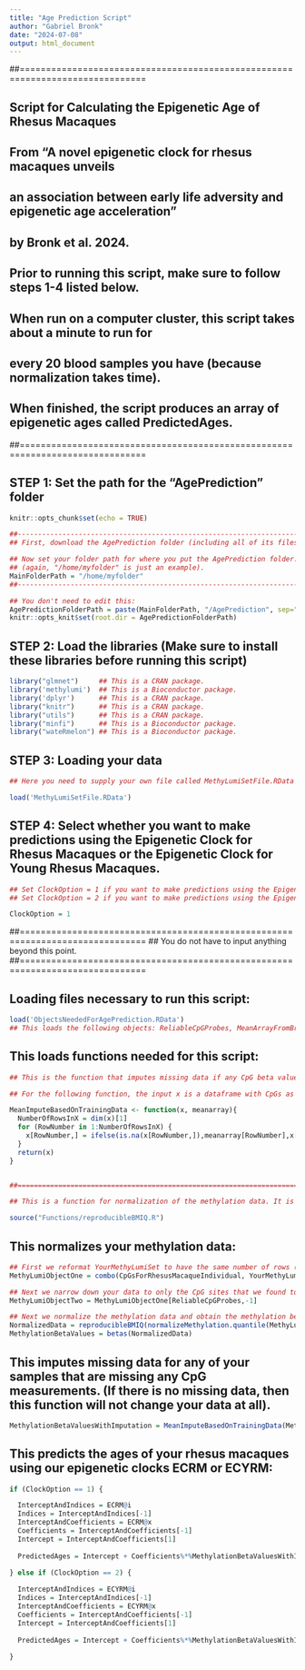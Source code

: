 ```yaml
---
title: "Age Prediction Script"
author: "Gabriel Bronk"
date: "2024-07-08"
output: html_document
---
```


##==============================================================================

## Script for Calculating the Epigenetic Age of Rhesus Macaques

## From "A novel epigenetic clock for rhesus macaques unveils 
## an association between early life adversity and epigenetic age acceleration"
## by Bronk et al. 2024.

## Prior to running this script, make sure to follow steps 1-4 listed below.
## When run on a computer cluster, this script takes about a minute to run for 
## every 20 blood samples you have (because normalization takes time).
## When finished, the script produces an array of epigenetic ages called PredictedAges.

##==============================================================================



## STEP 1: Set the path for the "AgePrediction" folder

```r
knitr::opts_chunk$set(echo = TRUE)

##------------------------------------------------------------------------------
## First, download the AgePrediction folder (including all of its files and subfolders), and put the AgePrediction folder into your chosen location on your computer or computer cluster. As an example, we refer to your chosen location as "/home/myfolder", and so the AgePrediction folder would be a subfolder of myfolder.

## Now set your folder path for where you put the AgePrediction folder: 
## (again, "/home/myfolder" is just an example).
MainFolderPath = "/home/myfolder"  
##-------------------------------------------------------------------------------

## You don't need to edit this:
AgePredictionFolderPath = paste(MainFolderPath, "/AgePrediction", sep="")
knitr::opts_knit$set(root.dir = AgePredictionFolderPath)

```


## STEP 2: Load the libraries (Make sure to install these libraries before running this script) 

```r

library("glmnet")     ## This is a CRAN package.
library('methylumi')  ## This is a Bioconductor package.
library('dplyr')      ## This is a CRAN package.
library("knitr")      ## This is a CRAN package.
library("utils")      ## This is a CRAN package.
library("minfi")      ## This is a Bioconductor package.
library("wateRmelon") ## This is a Bioconductor package.

```


## STEP 3: Loading your data

```r
## Here you need to supply your own file called MethyLumiSetFile.RData containing an object called YourMethyLumiSet, which is a MethyLumiSet object containing methylation measurements for your rhesus macaques. The dimensions of YourMethyLumiSet are N by S, where N is the number of CpGs and S is the number of blood samples. (MethyLumiSet objects are created by the methylumi bioconductor R package by feeding in idat files measured from the MethylationEPIC microarray. If you are unfamiliar with the steps to process idat files and filter out unwanted samples and CpG probes, use our script MethylationProcessingScript.Rmd, which will create the object YourMethylumiSet for you).

load('MethyLumiSetFile.RData')

```


## STEP 4: Select whether you want to make predictions using the Epigenetic Clock for Rhesus Macaques or the Epigenetic Clock for Young Rhesus Macaques.

```r

## Set ClockOption = 1 if you want to make predictions using the Epigenetic Clock for Rhesus Macaques (ECRM). 
## Set ClockOption = 2 if you want to make predictions using the Epigenetic Clock for Young Rhesus Macaques (ECYRM). 

ClockOption = 1 

```



##==============================================================================
## You do not have to input anything beyond this point.
##==============================================================================




## Loading files necessary to run this script:

```r

load('ObjectsNeededForAgePrediction.RData')
## This loads the following objects: ReliableCpGProbes, MeanArrayFromBronkData, CpGsForRhesusMacaqueIndividual

```


## This loads functions needed for this script:

```r

## This is the function that imputes missing data if any CpG beta values are missing from any of your samples. If a CpG's value is missing, this function performs mean imputation by taking the mean value of that CpG in Bronk et al.'s data set and using that mean value to replace the missing data point in your sample.

## For the following function, the input x is a dataframe with CpGs as the rows and samples as the columns. The input meanarray is a vector with the mean methylation value for each CpG in Bronk et al.'s dataset.

MeanImputeBasedOnTrainingData <- function(x, meanarray){
  NumberOfRowsInX = dim(x)[1]
  for (RowNumber in 1:NumberOfRowsInX) {
    x[RowNumber,] = ifelse(is.na(x[RowNumber,]),meanarray[RowNumber],x[RowNumber,])
  }
  return(x)
}


##==============================================================================

## This is a function for normalization of the methylation data. It is a modified version of the waterMelon::BMIQ function that is reproducible (has a fixed random seed value).

source("Functions/reproducibleBMIQ.R") 

```


## This normalizes your methylation data:

```r

## First we reformat YourMethyLumiSet to have the same number of rows (i.e. number of CpGs) as the data used in Bronk et al. We do so using the "combo" function, which matches the rows of YourMethyLumiSet with the rows of one of the rhesus macaques from Bronk et al. (the object CpGsForRhesusMacaqueIndividual): 
MethyLumiObjectOne = combo(CpGsForRhesusMacaqueIndividual, YourMethyLumiSet)

## Next we narrow down your data to only the CpG sites that we found to be reliable:
MethyLumiObjectTwo = MethyLumiObjectOne[ReliableCpGProbes,-1]

## Next we normalize the methylation data and obtain the methylation beta values:
NormalizedData = reproducibleBMIQ(normalizeMethylation.quantile(MethyLumiObjectTwo))
MethylationBetaValues = betas(NormalizedData)

```


## This imputes missing data for any of your samples that are missing any CpG measurements. (If there is no missing data, then this function will not change your data at all).

```r

MethylationBetaValuesWithImputation = MeanImputeBasedOnTrainingData(MethylationBetaValues, MeanArrayFromBronkData)

```


## This predicts the ages of your rhesus macaques using our epigenetic clocks ECRM or ECYRM:

```r

if (ClockOption == 1) {

  InterceptAndIndices = ECRM@i   
  Indices = InterceptAndIndices[-1]
  InterceptAndCoefficients = ECRM@x
  Coefficients = InterceptAndCoefficients[-1]
  Intercept = InterceptAndCoefficients[1]
  
  PredictedAges = Intercept + Coefficients%*%MethylationBetaValuesWithImputation[Indices,]
 
} else if (ClockOption == 2) { 

  InterceptAndIndices = ECYRM@i   
  Indices = InterceptAndIndices[-1]
  InterceptAndCoefficients = ECYRM@x
  Coefficients = InterceptAndCoefficients[-1]
  Intercept = InterceptAndCoefficients[1]
  
  PredictedAges = Intercept + Coefficients%*%MethylationBetaValuesWithImputation[Indices,]
  
}

```

